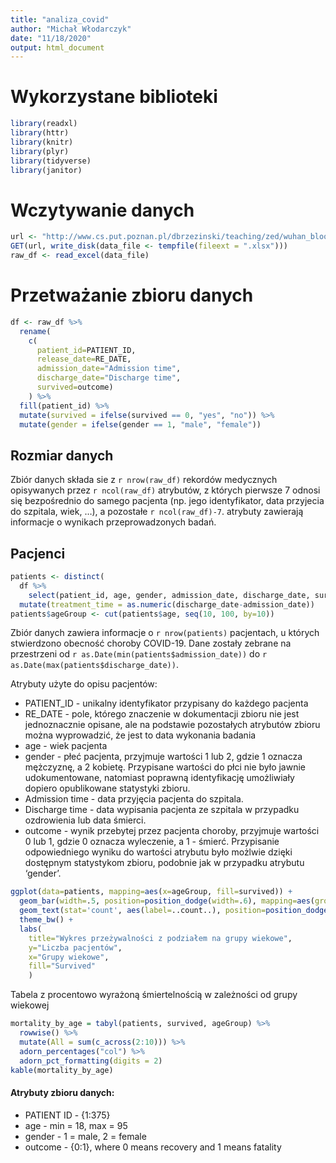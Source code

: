 ```yaml
---
title: "analiza_covid"
author: "Michał Włodarczyk"
date: "11/18/2020"
output: html_document
---
```



# Wykorzystane biblioteki
```r
library(readxl)
library(httr)
library(knitr)
library(plyr)
library(tidyverse)
library(janitor)
```


# Wczytywanie danych
```r
url <- "http://www.cs.put.poznan.pl/dbrzezinski/teaching/zed/wuhan_blood_sample_data_Jan_Feb_2020.xlsx"
GET(url, write_disk(data_file <- tempfile(fileext = ".xlsx")))
raw_df <- read_excel(data_file) 
```


# Przetważanie zbioru danych
```r
df <- raw_df %>% 
  rename(
    c(
      patient_id=PATIENT_ID, 
      release_date=RE_DATE, 
      admission_date="Admission time",
      discharge_date="Discharge time", 
      survived=outcome)
    ) %>% 
  fill(patient_id) %>% 
  mutate(survived = ifelse(survived == 0, "yes", "no")) %>%
  mutate(gender = ifelse(gender == 1, "male", "female"))
```

## Rozmiar danych
Zbiór danych składa sie z `r nrow(raw_df)` rekordów medycznych opisywanych przez `r ncol(raw_df)` atrybutów, z których pierwsze 7 odnosi się bezpośrednio do samego pacjenta (np. jego identyfikator, data przyjecia do szpitala, wiek, ...), a pozostałe `r ncol(raw_df)-7`. atrybuty zawierają informacje o wynikach przeprowadzonych badań.


## Pacjenci
```r
patients <- distinct(
  df %>%
    select(patient_id, age, gender, admission_date, discharge_date, survived)) %>%
  mutate(treatment_time = as.numeric(discharge_date-admission_date))
patients$ageGroup <- cut(patients$age, seq(10, 100, by=10))
```


Zbiór danych zawiera informacje o `r nrow(patients)` pacjentach, u których stwierdzono obecność choroby COVID-19. Dane zostały zebrane na przestrzeni od `r as.Date(min(patients$admission_date))` do `r as.Date(max(patients$discharge_date))`.

Atrybuty użyte do opisu pacjentów:

* PATIENT_ID - unikalny identyfikator przypisany do każdego pacjenta
* RE_DATE - pole, którego znaczenie w dokumentacji zbioru nie jest jednoznacznie opisane, ale na podstawie pozostałych atrybutów zbioru można wyprowadzić, że jest to data wykonania badania
* age - wiek pacjenta
* gender - płeć pacjenta, przyjmuje wartości 1 lub 2, gdzie 1 oznacza mężczyznę, a 2 kobietę. Przypisane wartości do płci nie było jawnie udokumentowane, natomiast poprawną identyfikację umożliwiały dopiero opublikowane statystyki zbioru.
* Admission time - data przyjęcia pacjenta do szpitala.
* Discharge time - data wypisania pacjenta ze szpitala w przypadku ozdrowienia lub data śmierci.
* outcome - wynik przebytej przez pacjenta choroby, przyjmuje wartości 0 lub 1, gdzie 0 oznacza wyleczenie, a 1 - śmierć. Przypisanie odpowiedniego wyniku do wartości atrybutu było możlwie dzięki dostępnym statystykom zbioru, podobnie jak w przypadku atrybutu 'gender'.

```r
ggplot(data=patients, mapping=aes(x=ageGroup, fill=survived)) + 
  geom_bar(width=.5, position=position_dodge(width=.6), mapping=aes(group=survived)) +
  geom_text(stat='count', aes(label=..count..), position=position_dodge(width=0.6), vjust=-0.15) +
  theme_bw() + 
  labs(
    title="Wykres przeżywalności z podziałem na grupy wiekowe",
    y="Liczba pacjentów",
    x="Grupy wiekowe",
    fill="Survived"
    )
```


Tabela z procentowo wyrażoną śmiertelnością w zależności od grupy wiekowej
```r
mortality_by_age = tabyl(patients, survived, ageGroup) %>%
  rowwise() %>% 
  mutate(All = sum(c_across(2:10))) %>%
  adorn_percentages("col") %>%
  adorn_pct_formatting(digits = 2)
kable(mortality_by_age)
```


#### Atrybuty zbioru danych:
 * PATIENT ID - {1:375}
 * age - min = 18, max = 95
 * gender - 1 = male, 2 = female
 * outcome - {0:1}, where 0 means recovery and 1 means fatality